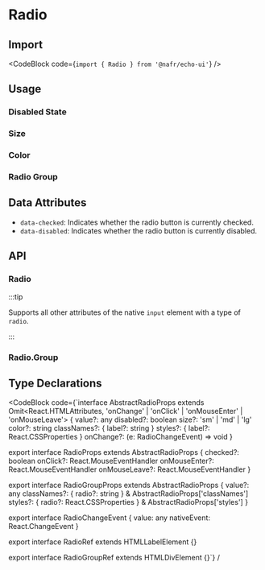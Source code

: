 
# Radio

## Import

<CodeBlock code={`import { Radio } from '@nafr/echo-ui'`} />

## Usage

<Default />

### Disabled State

<Disabled />

### Size

<Size />

### Color

<Color />

### Radio Group

<Group />

## Data Attributes

- `data-checked`: Indicates whether the radio button is currently checked.
- `data-disabled`: Indicates whether the radio button is currently disabled.

## API

### Radio

:::tip

Supports all other attributes of the native `input` element with a type of `radio`.

:::

<RadioAPITable />

### Radio.Group

<RadioGroupAPITable />

## Type Declarations

<CodeBlock code={`interface AbstractRadioProps<T>
  extends Omit<React.HTMLAttributes<T>, 'onChange' | 'onClick' | 'onMouseEnter' | 'onMouseLeave'> {
  value?: any
  disabled?: boolean
  size?: 'sm' | 'md' | 'lg'
  color?: string
  classNames?: { label?: string }
  styles?: { label?: React.CSSProperties }
  onChange?: (e: RadioChangeEvent) => void
}

export interface RadioProps extends AbstractRadioProps<HTMLInputElement> {
  checked?: boolean
  onClick?: React.MouseEventHandler<HTMLInputElement>
  onMouseEnter?: React.MouseEventHandler<HTMLLabelElement>
  onMouseLeave?: React.MouseEventHandler<HTMLLabelElement>
}

export interface RadioGroupProps extends AbstractRadioProps<HTMLDivElement> {
  value?: any
  classNames?: { radio?: string } & AbstractRadioProps<HTMLDivElement>['classNames']
  styles?: { radio?: React.CSSProperties } & AbstractRadioProps<HTMLDivElement>['styles']
}

export interface RadioChangeEvent {
  value: any
  nativeEvent: React.ChangeEvent<HTMLInputElement>
}

export interface RadioRef extends HTMLLabelElement {}

export interface RadioGroupRef extends HTMLDivElement {}`} /

>
